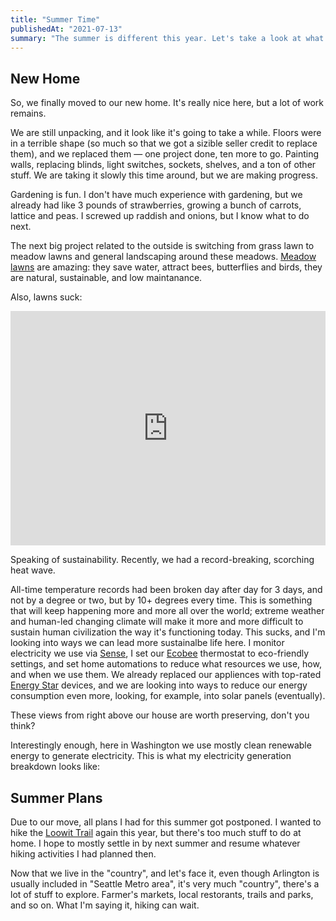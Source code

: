 ```yaml
---
title: "Summer Time"
publishedAt: "2021-07-13"
summary: "The summer is different this year. Let's take a look at what's going on this time around."
---
```


## New Home

<ImageWithAlt alt="Overview" path="summer-time/summer-time0004.jpg"  width='1000' height='634' />

So, we finally moved to our new home. It's really nice here, but a lot of work remains. 

<ImageWithAlt alt="Moving in" path="summer-time/summer-time0003.jpg"  width='1000' height='634' caption='Moving in: red carpet' />

We are still unpacking, and it look like it's going to take a while. Floors were in a terrible shape (so much so that we got a sizible seller credit to replace them), and we replaced them — one project done, ten more to go. Painting walls, replacing blinds, light switches, sockets, shelves, and a ton of other stuff. We are taking it slowly this time around, but we are making progress.

<ImageWithAlt alt="Garden" path="summer-time/summer-time0005.jpg"  width='1000' height='634' caption='"Garden", so to speak"' />

Gardening is fun. I don't have much experience with gardening, but we already had like 3 pounds of strawberries, growing a bunch of carrots, lattice and peas. I screwed up raddish and onions, but I know what to do next. 

The next big project related to the outside is switching from grass lawn to meadow lawns and general landscaping around these meadows. [Meadow lawns](https://www.greenamerica.org/blog/turn-your-lawn-meadow) are amazing: they save water, attract bees, butterflies and birds, they are natural, sustainable, and low maintanance. 

Also, lawns suck:

<div><iframe width="100%" height="375" src="https://www.youtube.com/embed/megIy0mO5-4" title="YouTube video player" frameborder="0" allow="accelerometer; autoplay; clipboard-write; encrypted-media; gyroscope; picture-in-picture" allowfullscreen></iframe></div>

Speaking of sustainability. Recently, we had a record-breaking, scorching heat wave. 

<ImageWithAlt alt="Too hot" path="summer-time/summer-time0002.jpg"  width='1000' height='1577' caption='Way too hot'/>

All-time temperature records had been broken day after day for 3 days, and not by a degree or two, but by 10+ degrees every time. This is something that will keep happening more and more all over the world; extreme weather and human-led changing climate will make it more and more difficult to sustain human civilization the way it's functioning today. This sucks, and I'm looking into ways we can lead more sustainalbe life here. I monitor electricity we use via [Sense](https://sense.com), I set our [Ecobee](https://ecobee.com) thermostat to eco-friendly settings, and set home automations to reduce what resources we use, how, and when we use them. We already replaced our appliences with top-rated [Energy Star](https://www.energystar.gov) devices, and we are looking into ways to reduce our energy consumption even more, looking, for example, into solar panels (eventually).

<ImageWithAlt alt="Shareholders value" path="summer-time/summer-time0001.jpg"  width='1000' height='1000' />

These views from right above our house are worth preserving, don't you think?

<ImageWithAlt alt="Cascades" path="summer-time/summer-time0006.jpg"  width='1000' height='634' />

<ImageWithAlt alt="Mt. Rainier" path="summer-time/summer-time0007.jpg"  width='1000' height='634' />

Interestingly enough, here in Washington we use mostly clean renewable energy to generate electricity. This is what my electricity generation breakdown looks like:

<ImageWithAlt alt="Energy sources at home" path="summer-time/summer-time0008.jpg"  width='1000' height='1000' />

## Summer Plans

Due to our move, all plans I had for this summer got postponed. I wanted to hike the [Loowit Trail](/blog/loowit-trail) again this year, but there's too much stuff to do at home. I hope to mostly settle in by next summer and resume whatever hiking activities I had planned then.

Now that we live in the "country", and let's face it, even though Arlington is usually included in "Seattle Metro area", it's very much "country", there's a lot of stuff to explore. Farmer's markets, local restorants, trails and parks, and so on. What I'm saying it, hiking can wait.  
